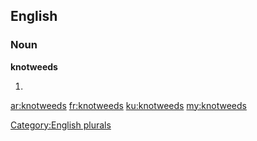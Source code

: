 ==English==

===Noun===
'''knotweeds'''

# {{plural of|knotweed}}

[[Category:English plurals]]

[[ar:knotweeds]]
[[fr:knotweeds]]
[[ku:knotweeds]]
[[my:knotweeds]]